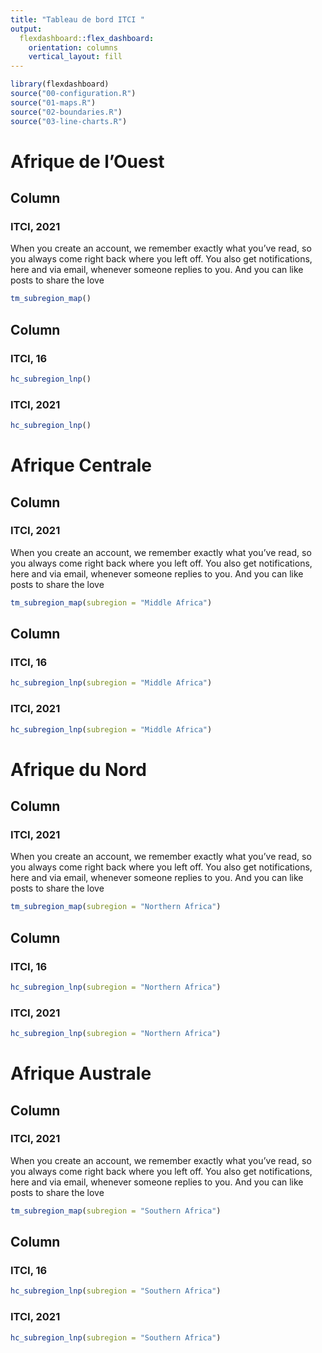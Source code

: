 ```yaml
---
title: "Tableau de bord ITCI "
output: 
  flexdashboard::flex_dashboard:
    orientation: columns
    vertical_layout: fill
---
```


```r
library(flexdashboard)
source("00-configuration.R")
source("01-maps.R")
source("02-boundaries.R")
source("03-line-charts.R")
```


# Afrique de l'Ouest

Column {data-width=500}
-------------------------------------

### ITCI, 2021

When you create an account, we remember exactly what you've read, so you always come right back where you left off. You also get notifications, here and via email, whenever someone replies to you. And you can like posts to share the love

```r
tm_subregion_map()
```
Column {data-width=500}
-------------------------------------

### ITCI, 16

```r
hc_subregion_lnp()
```

### ITCI, 2021

```r
hc_subregion_lnp()
```

# Afrique Centrale
Column {data-width=500}
-------------------------------------

### ITCI, 2021

When you create an account, we remember exactly what you've read, so you always come right back where you left off. You also get notifications, here and via email, whenever someone replies to you. And you can like posts to share the love

```r
tm_subregion_map(subregion = "Middle Africa")
```

Column {data-width=500}
-------------------------------------
### ITCI, 16

```r
hc_subregion_lnp(subregion = "Middle Africa")
```

### ITCI, 2021

```r
hc_subregion_lnp(subregion = "Middle Africa")
```

# Afrique du Nord
Column {data-width=500}
-------------------------------------

### ITCI, 2021

When you create an account, we remember exactly what you've read, so you always come right back where you left off. You also get notifications, here and via email, whenever someone replies to you. And you can like posts to share the love

```r
tm_subregion_map(subregion = "Northern Africa")
```

Column {data-width=500}
-------------------------------------
### ITCI, 16

```r
hc_subregion_lnp(subregion = "Northern Africa")
```

### ITCI, 2021

```r
hc_subregion_lnp(subregion = "Northern Africa")
```

# Afrique Australe
Column {data-width=500}
-------------------------------------

### ITCI, 2021

When you create an account, we remember exactly what you've read, so you always come right back where you left off. You also get notifications, here and via email, whenever someone replies to you. And you can like posts to share the love

```r
tm_subregion_map(subregion = "Southern Africa")
```

Column {data-width=500}
-------------------------------------
### ITCI, 16

```r
hc_subregion_lnp(subregion = "Southern Africa")
```

### ITCI, 2021

```r
hc_subregion_lnp(subregion = "Southern Africa")
```
